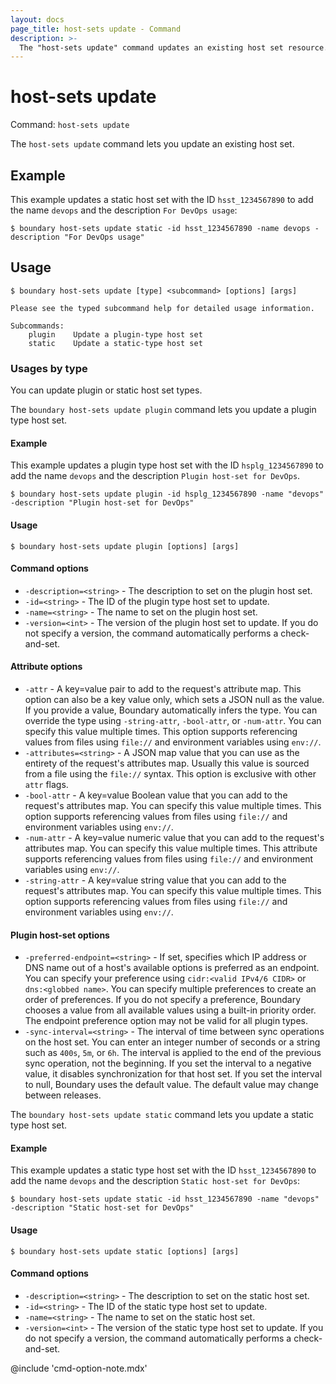 ```yaml
---
layout: docs
page_title: host-sets update - Command
description: >-
  The "host-sets update" command updates an existing host set resource.
---
```


# host-sets update

Command: `host-sets update`

The `host-sets update` command lets you update an existing host set.

## Example

This example updates a static host set with the ID `hsst_1234567890` to add the name `devops` and the description `For DevOps usage`:

```shell-session
$ boundary host-sets update static -id hsst_1234567890 -name devops -description "For DevOps usage"
```

## Usage

<CodeBlockConfig hideClipboard>

```shell-session
$ boundary host-sets update [type] <subcommand> [options] [args]

Please see the typed subcommand help for detailed usage information.

Subcommands:
    plugin    Update a plugin-type host set
    static    Update a static-type host set
```

</CodeBlockConfig>

### Usages by type

You can update plugin or static host set types.

<Tabs>
<Tab heading="Plugin">

The `boundary host-sets update plugin` command lets you update a plugin type host set.

#### Example

This example updates a plugin type host set with the ID `hsplg_1234567890` to add the name `devops` and the description `Plugin host-set for DevOps`.

```shell-session
$ boundary host-sets update plugin -id hsplg_1234567890 -name "devops" -description "Plugin host-set for DevOps"
```

#### Usage

<CodeBlockConfig hideClipboard>

```shell-session
$ boundary host-sets update plugin [options] [args]
```

</CodeBlockConfig>

#### Command options

- `-description=<string>` - The description to set on the plugin host set.
- `-id=<string>` - The ID of the plugin type host set to update.
- `-name=<string>` - The name to set on the plugin host set.
- `-version=<int>` - The version of the plugin host set to update.
If you do not specify a version, the command automatically performs a check-and-set.

#### Attribute options

- `-attr` - A key=value pair to add to the request's attribute map.
This option can also be a key value only, which sets a JSON null as the value.
If you provide a value, Boundary automatically infers the type.
You can override the type using `-string-attr`, `-bool-attr`, or `-num-attr`.
You can specify this value multiple times.
This option supports referencing values from files using `file://` and environment variables using `env://`.
- `-attributes=<string>` - A JSON map value that you can use as the entirety of the request's attributes map.
Usually this value is sourced from a file using the `file://` syntax.
This option is exclusive with other `attr` flags.
- `-bool-attr` - A key=value Boolean value that you can add to the request's attributes map.
You can specify this value multiple times.
This option supports referencing values from files using `file://` and environment variables using `env://`.
- `-num-attr` - A key=value numeric value that you can add to the request's attributes map.
You can specify this value multiple times.
This attribute supports referencing values from files using `file://` and environment variables using `env://`.
- `-string-attr` - A key=value string value that you can add to the request's attributes map.
You can specify this value multiple times.
This option supports referencing values from files using `file://` and environment variables using `env://`.

#### Plugin host-set options

- `-preferred-endpoint=<string>` - If set, specifies which IP address or DNS name out of a host's available options is preferred as an endpoint.
You can specify your preference using `cidr:<valid IPv4/6 CIDR>` or `dns:<globbed name>`.
You can specify multiple preferences to create an order of preferences.
If you do not specify a preference, Boundary chooses a value from all available values using a built-in priority order.
The endpoint preference option may not be valid for all plugin types.
- `-sync-interval=<string>` - The interval of time between sync operations on the host set.
You can enter an integer number of seconds or a string such as `400s`, `5m`, or `6h`.
The interval is applied to the end of the previous sync operation, not the beginning.
If you set the interval to a negative value, it disables synchronization for that host set.
If you set the interval to null, Boundary uses the default value.
The default value may change between releases.

</Tab>

<Tab heading="Static">

The `boundary host-sets update static` command lets you update a static type host set.

#### Example

This example updates a static type host set with the ID `hsst_1234567890` to add the name `devops` and the description `Static host-set for DevOps`:

```shell-session
$ boundary host-sets update static -id hsst_1234567890 -name "devops" -description "Static host-set for DevOps"
```

#### Usage

<CodeBlockConfig hideClipboard>

```shell-session
$ boundary host-sets update static [options] [args]
```

</CodeBlockConfig>

#### Command options

- `-description=<string>` - The description to set on the static host set.
- `-id=<string>` - The ID of the static type host set to update.
- `-name=<string>` - The name to set on the static host set.
- `-version=<int>` - The version of the static type host set to update.
If you do not specify a version, the command automatically performs a check-and-set.

</Tab>
</Tabs>

@include 'cmd-option-note.mdx'